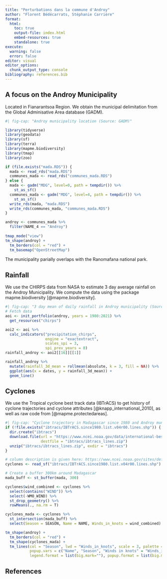 ```yaml
---
title: "Perturbations dans la commune d'Androy"
author: "Florent Bédécarrats, Stéphanie Carrière"
format: 
  html: 
    toc: true
    output-file: index.html
    embed-resources: true
    standalone: true
execute:
  warning: false
  error: false
editor: visual
editor_options: 
  chunk_output_type: console
bibliography: references.bib
---
```


## A focus on the Androy Municipality

Located in Fianarantsoa Region. We obtain the municipal delimitation from the Global Adminisative Area database (GADM).

```r
#| fig-cap: "Androy municipality location (Source: GADM)"

library(tidyverse)
library(geodata)
library(sf)
library(terra)
library(mapme.biodiversity)
library(tmap)
library(zoo)

if (file.exists("mada.RDS")) {
  mada <- read_rds("mada.RDS")
  communes_mada <- read_rds("communes_mada.RDS")
} else {
  mada <- gadm("MDG", level=0, path = tempdir()) %>%
    st_as_sf() 
  communes_mada <- gadm("MDG", level=4, path = tempdir()) %>%
    st_as_sf() 
  write_rds(mada, "mada.RDS")
  write_rds(communes_mada, "communes_mada.RDS")
}

androy <- communes_mada %>%
  filter(NAME_4 == "Androy")
  
tmap_mode("view")
tm_shape(androy) +
  tm_borders(col = "red") + 
  tm_basemap("OpenStreetMap")
```

The municipality parially overlaps with the Ranomafana national park.

## Rainfall

We use the CHIRPS data from NASA to estimate 3 day average rainfall on the Androy Municipality. We compute the data using the package mapme.biodiversity [@mapme.biodiversity].

```r
#| fig-cap: "3 day mean of daily rainfall in Androy municipality (Source: CHIRPS)"
# Fetch data
aoi <- init_portfolio(androy, years = 1980:2021) %>%
  get_resources("chirps")

aoi2 <- aoi %>%
  calc_indicators("precipitation_chirps",
                  engine = "exactextract",
                  scales_spi = 3,
                  spi_prev_years = 8)
rainfall_androy <- aoi2[[16]][[1]]

rainfall_androy %>%
  mutate(rainfall_3d_mean = rollmean(absolute, k = 3, fill = NA)) %>%
  ggplot(aes(x = dates, y = rainfall_3d_mean)) +
  geom_line()
```

## Cyclones

We use the Tropical cyclone best track data (IBTrACS) to get history of cyclone trajectories and cyclone attributes [@knapp_international_2010], as well as raw code from [@mapme.protectedareas].

```r
#| fig-cap: "Cyclone trajectory in Madagascar since 1980 and Androy municipality location (Sources: IBTrACS and GADM)"
if (!file.exists("ibtracs/IBTrACS.since1980.list.v04r00.lines.shp")) {
  dir.create("ibtracs")
  download.file(url = "https://www.ncei.noaa.gov/data/international-best-track-archive-for-climate-stewardship-ibtracs/v04r00/access/shapefile/IBTrACS.since1980.list.v04r00.lines.zip", 
                destfile = "ibtracs/ibtracs_lines.zip")
  unzip("ibtracs/ibtracs_lines.zip", exdir = "ibtracs")
}

# column description is given here: https://www.ncei.noaa.gov/sites/default/files/2021-07/IBTrACS_v04_column_documentation.pdf
cyclones <- read_sf("ibtracs/IBTrACS.since1980.list.v04r00.lines.shp")

# Create a buffer 300km around Madagascar
mada_buff <- st_buffer(mada, 300)

cyclones$wind_combined <- cyclones %>%
  select(contains("WIND")) %>%
  select(-WMO_WIND) %>%
  st_drop_geometry() %>%
  rowMeans(., na.rm = T)

cyclones_mada <- cyclones %>%
  st_intersection(mada_buff) %>%
  select(Season = SEASON, Name = NAME, Winds_in_knots = wind_combined)

tm_shape(androy) + 
  tm_borders(col = "red") + 
  tm_shape(cyclones_mada) +
  tm_lines(col = "Season", lwd = "Winds_in_knots", scale = 3, palette = "Blues",
           popup.vars = c("Name", "Season", "Winds in knots" = "Winds_in_knots"),
           legend.format = list(big.mark=""), popup.format = list(big.mark=""))

```

## References
